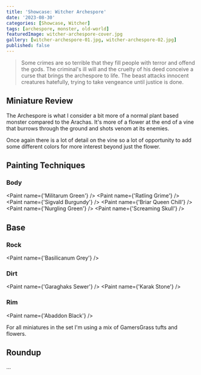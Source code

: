```yaml
---
title: 'Showcase: Witcher Archespore'
date: '2023-08-30'
categories: [Showcase, Witcher]
tags: [archespore, monster, old-world]
featuredImage: witcher-archespore-cover.jpg
gallery: [witcher-archespore-01.jpg, witcher-archespore-02.jpg]
published: false
---
```



> Some crimes are so terrible that they fill people with terror and offend the gods. The criminal's ill will and the
> cruelty of his deed conceive a curse that brings the archespore to life. The beast attacks innocent creatures
> hatefully, trying to take vengeance until justice is done.

## Miniature Review

The Archespore is what I consider a bit more of a normal plant based monster compared to the Arachas. It's more of a
flower at the end of a vine that burrows through the ground and shots venom at its enemies.

Once again there is a lot of detail on the vine so a lot of opportunity to add some different colors for more interest
beyond just the flower.

## Painting Techniques

### Body

<Paint name={'Militarum Green'} />
<Paint name={'Ratling Grime'} />
<Paint name={'Sigvald Burgundy'} />
<Paint name={'Briar Queen Chill'} />
<Paint name={'Nurgling Green'} />
<Paint name={'Screaming Skull'} />

## Base

### Rock

<Paint name={'Basilicanum Grey'} />

### Dirt

<Paint name={'Garaghaks Sewer'} />
<Paint name={'Karak Stone'} />

### Rim

<Paint name={'Abaddon Black'} />

For all miniatures in the set I'm using a mix of GamersGrass tufts and flowers.

## Roundup

...
